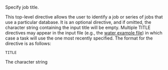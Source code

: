 
Specify job title.

This top-level directive allows the user to identify a job or series of jobs that use a particular database. It is an optional directive, and if omitted, the character string containing the input title will be empty. Multiple TITLE directives may appear in the input file (e.g., the [[Release66:Getting_Started#Water Molecule Sample Input File|water example file]]) in which case a task will use the one most recently specified. The format for the directive is as follows:

 TITLE <string title>

The character string <title> is assigned to the contents of the string following the TITLE directive. If the string contains
white space, it must be surrounded by double quotes. For example,

 title "This is the title of my NWChem job"

The title is stored in the database and will be used in all subsequent tasks/jobs until redefined in the input.
